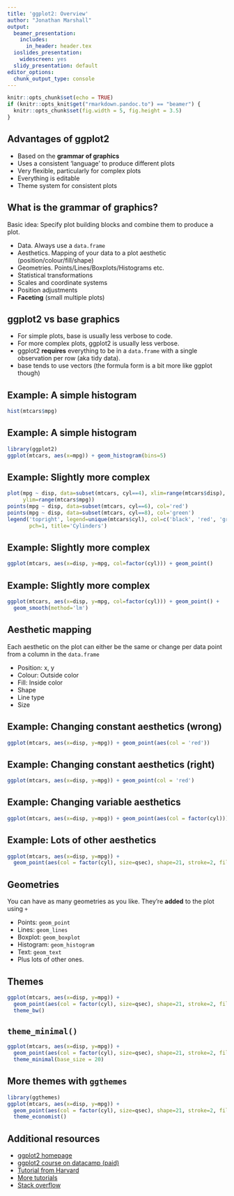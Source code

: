 ```yaml
---
title: 'ggplot2: Overview'
author: "Jonathan Marshall"
output:
  beamer_presentation:
    includes:
      in_header: header.tex
  ioslides_presentation:
    widescreen: yes
  slidy_presentation: default
editor_options:
  chunk_output_type: console
---
```


```r
knitr::opts_chunk$set(echo = TRUE)
if (knitr::opts_knit$get("rmarkdown.pandoc.to") == "beamer") {
  knitr::opts_chunk$set(fig.width = 5, fig.height = 3.5)
}
```

## Advantages of ggplot2

- Based on the **grammar of graphics**
- Uses a consistent 'language' to produce different plots
- Very flexible, particularly for complex plots
- Everything is editable
- Theme system for consistent plots

## What is the grammar of graphics?

Basic idea: Specify plot building blocks and combine them to produce a plot.

- Data. Always use a `data.frame`
- Aesthetics. Mapping of your data to a plot aesthetic (position/colour/fill/shape)
- Geometries. Points/Lines/Boxplots/Histograms etc.
- Statistical transformations
- Scales and coordinate systems
- Position adjustments
- **Faceting** (small multiple plots)

## ggplot2 vs base graphics

- For simple plots, base is usually less verbose to code.
- For more complex plots, ggplot2 is usually less verbose.
- ggplot2 **requires** everything to be in a `data.frame` with
a single observation per row (aka tidy data).
- base tends to use vectors (the formula form is a bit more like ggplot though)

## Example: A simple histogram

```r
hist(mtcars$mpg)
```

## Example: A simple histogram

```r
library(ggplot2)
ggplot(mtcars, aes(x=mpg)) + geom_histogram(bins=5)
```

## Example: Slightly more complex{.smaller}

```r
plot(mpg ~ disp, data=subset(mtcars, cyl==4), xlim=range(mtcars$disp),
     ylim=range(mtcars$mpg))
points(mpg ~ disp, data=subset(mtcars, cyl==6), col='red')
points(mpg ~ disp, data=subset(mtcars, cyl==8), col='green')
legend('topright', legend=unique(mtcars$cyl), col=c('black', 'red', 'green'),
       pch=1, title='Cylinders')
```

## Example: Slightly more complex

```r
ggplot(mtcars, aes(x=disp, y=mpg, col=factor(cyl))) + geom_point()
```

## Example: Slightly more complex

```r
ggplot(mtcars, aes(x=disp, y=mpg, col=factor(cyl))) + geom_point() +
  geom_smooth(method='lm')
```

## Aesthetic mapping

Each aesthetic on the plot can either be the same or change per data point 
from a column in the `data.frame`

- Position: x, y
- Colour: Outside color
- Fill: Inside color
- Shape
- Line type
- Size

## Example: Changing constant aesthetics (wrong)

```r
ggplot(mtcars, aes(x=disp, y=mpg)) + geom_point(aes(col = 'red'))
```

## Example: Changing constant aesthetics (right)

```r
ggplot(mtcars, aes(x=disp, y=mpg)) + geom_point(col = 'red')
```

## Example: Changing variable aesthetics

```r
ggplot(mtcars, aes(x=disp, y=mpg)) + geom_point(aes(col = factor(cyl)))
```

## Example: Lots of other aesthetics

```r
ggplot(mtcars, aes(x=disp, y=mpg)) + 
  geom_point(aes(col = factor(cyl), size=qsec), shape=21, stroke=2, fill='black')
```

## Geometries

You can have as many geometries as you like. They're **added** to the plot using `+`

- Points: `geom_point`
- Lines: `geom_lines`
- Boxplot: `geom_boxplot`
- Histogram: `geom_histogram`
- Text: `geom_text`
- Plus lots of other ones.

## Themes{.smaller}

```r
ggplot(mtcars, aes(x=disp, y=mpg)) +
  geom_point(aes(col = factor(cyl), size=qsec), shape=21, stroke=2, fill='black') +
  theme_bw()
```

## `theme_minimal()` {.smaller}

```r
ggplot(mtcars, aes(x=disp, y=mpg)) +
  geom_point(aes(col = factor(cyl), size=qsec), shape=21, stroke=2, fill='black') +
  theme_minimal(base_size = 20)
```

## More themes with `ggthemes` {.smaller}

```r
library(ggthemes)
ggplot(mtcars, aes(x=disp, y=mpg)) +
  geom_point(aes(col = factor(cyl), size=qsec), shape=21, stroke=2, fill='black') +
  theme_economist()
```

## Additional resources

- [ggplot2 homepage](http://ggplot2.tidyverse.org/)
- [ggplot2 course on datacamp (paid)](https://www.datacamp.com/courses/data-visualization-with-ggplot2-1)
- [Tutorial from Harvard](http://tutorials.iq.harvard.edu/R/Rgraphics/Rgraphics.html)
- [More tutorials](http://r-statistics.co/Complete-Ggplot2-Tutorial-Part1-With-R-Code.html)
- [Stack overflow](https://stackoverflow.com/questions/tagged/ggplot2)
